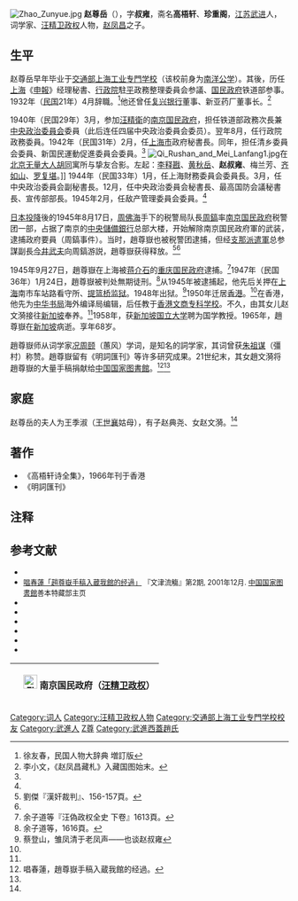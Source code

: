 [[File:Zhao_Zunyue.jpg|thumb]]
'''赵尊岳'''（{{bd|1898年||1965年||CatIdx=Zhao}}），字'''叔雍'''，斋名'''高梧轩'''、'''珍重阁'''，[[江苏|江苏]][[武进|武进]]人，词学家、[[汪精卫政权|汪精卫政权]]人物，[[赵凤昌|赵凤昌]]之子。

==生平==
赵尊岳早年毕业于[[交通部上海工业专門学校|交通部上海工业专門学校]]（该校前身为[[南洋公学|南洋公学]]）。其後，历任[[上海|上海]]《[[申報|申報]]》经理秘書、[[中華民国行政院|行政院]]駐[[北平|平]]政務整理委員会参議、[[国民政府|国民政府]]铁道部参事。1932年（[[民国紀元|民国]]21年）4月辞職。<ref name=xu>徐友春，民国人物大辞典 増訂版</ref>他还曾任[[复兴银行|复兴银行]]董事、新亚药厂董事长。<ref name=lxw>李小文，《赵凤昌藏札》入藏国图始末。</ref>

1940年（民国29年）3月，参加[[汪精衛|汪精衛]]的[[汪精卫政权|南京国民政府]]，担任铁道部政務次長兼[[中央政治委员会_(汪精卫政权)|中央政治委員会]]委員（此后连任四届中央政治委員会委员）。翌年8月，任行政院政務委員。1942年（民国31年）2月，任[[上海市|上海市]]政府秘書長。同年，担任清乡委員会委員、新国民運動促進委員会委員。<ref name=xu/>
[[File:Qi_Rushan_and_Mei_Lanfang1.jpg|thumb]]在[[北京|北京]][[无量大人胡同|无量大人胡同]]寓所与挚友合影。左起：[[李释戡|李释戡]]、[[黄秋岳|黄秋岳]]、'''赵叔雍'''、梅兰芳、[[齐如山|齐如山]]、[[罗复堪|罗复堪]]。]]
1944年（民国33年）1月，任上海財務委員会委員長。3月，任中央政治委員会副秘書長。12月，任中央政治委員会秘書長、最高国防会議秘書長、宣传部部長。1945年2月，任敌产管理委員会委員。<ref name=xu/>

[[日本投降|日本投降]]後的1945年8月17日，[[周佛海|周佛海]]手下的税警局队長[[周镐_(民国)|周鎬]]率[[汪精卫政权|南京国民政府]]税警团一部，占据了南京的[[中央儲備銀行|中央儲備銀行]]总部大楼，开始解除南京国民政府軍的武装，逮捕政府要員（周鎬事件）。当时，趙尊嶽也被税警团逮捕，但经[[支那派遣軍|支那派遣軍]]总参謀副長[[今井武夫|今井武夫]]向周鎬游説，趙尊嶽获得释放。<ref>劉傑『漢奸裁判』、156-157頁。</ref><ref name=xu/>

1945年9月27日，趙尊嶽在上海被[[蒋介石|蒋介石]]的[[重庆国民政府|重庆国民政府]]逮捕。<ref>余子道等『汪偽政权全史 下卷』1613頁。</ref>1947年（民国36年）1月24日，趙尊嶽被判处無期徒刑。<ref>余子道等，1616頁。</ref>从1945年被逮捕起，他先后关押在[[上海|上海]]南市车站路看守所、[[提篮桥监狱|提篮桥监狱]]。1948年出狱。<ref name=cai>蔡登山，雏凤清于老凤声——也谈赵叔雍</ref>1950年迁居[[香港|香港]]。<ref name=xu/>在香港，他先为[[中华书局|中华书局]]海外编译局编辑，后任教于[[香港文商专科学校|香港文商专科学校]]。不久，由其女儿赵文漪接往[[新加坡|新加坡]]奉养。<ref name=cai/>1958年，获[[新加坡国立大学|新加坡国立大学]]聘为国学教授。1965年，趙尊嶽在[[新加坡|新加坡]]病逝。享年68岁。

趙尊嶽师从词学家[[况周颐|况周颐]]（蕙风）学词，是知名的詞学家，其词曾获[[朱祖谋|朱祖谋]]（彊村）称赞。趙尊嶽留有《明詞匯刊》等许多研究成果。21世纪末，其女趙文漪将趙尊嶽的大量手稿捐献给[[中国国家图書館|中国国家图書館]]。<ref>唱春蓮，趙尊嶽手稿入蔵我館的经過。</ref><ref name=lxw/>

==家庭==
赵尊岳的夫人为王季淑（[[王世襄|王世襄]]姑母），有子赵典尧、女赵文漪。<ref name=cai/>

==著作==
*《高梧轩诗全集》，1966年刊于香港
*《明詞匯刊》

== 注释 ==
{{reflist}}

== 参考文献 ==
* <span style="font-size:90%;">{{Cite book<!--|和書-->|author = 徐友春主編|title = 民国人物大辞典 増訂版|year = 2007|publisher = 河北人民出版社|isbn = 978-7-202-03014-1}}</span>
* <span style="font-size:90%;">[https://web.archive.org/web/20130906132443/http://www.nlc.gov.cn/old/old/wjls/html/2_14.htm 唱春蓮「趙尊嶽手稿入蔵我館的经過」] 『文津流觴』第2期, 2001年12月. [[中国国家图書館|中国国家图書館]]善本特藏部主页</span>
* <span style="font-size:90%;">{{Cite book<!--|和書-->|author = 余子道等|title = 汪偽政权全史 下卷|year = 2006|publisher = 上海人民出版社|isbn = 7-208-06486-5}}</span>  
* <span style="font-size:90%;">{{Cite book<!--|和書-->|author = [[劉傑|劉傑]]|title = 漢奸裁判 対日協力者を襲った運命|year = 2000|publisher = [[中央公論新社|中央公論新社]]（[[中公新書|中公新書]]）|isbn = 9784121015440}}</span>
* <span style="font-size:90%;">{{Cite book<!--|和書-->|author = 劉寿林等編|title = 民国職官年表|year = 1995|publisher = [[中華書局|中華書局]]|isbn = 7-101-01320-1}}</span>
* <span style="font-size:90%;">{{cite web|url=http://book.yzdsb.com.cn/system/2010/10/29/010771648.shtml|author=蔡登山|title=雏凤清于老凤声——也谈赵叔雍（出自《温故（十九）》）|publisher=燕赵都市网|date=2010-10-29}}{{dead link|date=2018年4月 |bot=InternetArchiveBot |fix-attempted=yes }}</span>
* <span style="font-size:90%;">{{cite book|title=中国国民党百年人物全书|publisher=团结出版社|year=2005}}</span>
* <span style="font-size:90%;">{{cite web|url=http://www.nlcpress.com/DocumentDetail.aspx?id=44|title=《赵凤昌藏札》入藏国图始末|author=李小文|publisher=国家图书馆出版社}}</span>

{| class="wikitable" style="margin:0 auto"
|- 
!　[[File:Flag_of_the_Republic_of_China-Nanjing_(Peace,_Anti-Communism,_National_Construction).svg|25px]] 南京国民政府（[[汪精卫政权|汪精卫政权]]）
{{先代次代|宣传部長|<small>1944年12月 - 1945年8月</small>|[[林柏生|林柏生]]|（废止）}}
|}

{{DEFAULTSORT:Zhao赵}}
[[Category:词人|Category:词人]]
[[Category:汪精卫政权人物|Category:汪精卫政权人物]]
[[Category:交通部上海工业专門学校校友|Category:交通部上海工业专門学校校友]]
[[Category:武進人|Category:武進人]]
[[Category:赵姓|Z尊]]
[[Category:武進西蓋趙氏|Category:武進西蓋趙氏]]